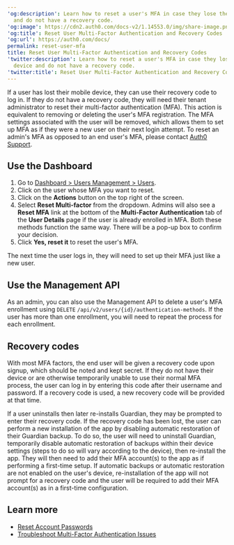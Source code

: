 ---
'og:description': Learn how to reset a user's MFA in case they lose their mobile device
  and do not have a recovery code.
'og:image': https://cdn2.auth0.com/docs-v2/1.14553.0/img/share-image.png
'og:title': Reset User Multi-Factor Authentication and Recovery Codes
'og:url': https://auth0.com/docs/
permalink: reset-user-mfa
title: Reset User Multi-Factor Authentication and Recovery Codes
'twitter:description': Learn how to reset a user's MFA in case they lose their mobile
  device and do not have a recovery code.
'twitter:title': Reset User Multi-Factor Authentication and Recovery Codes
---
If a user has lost their mobile device, they can use their recovery code to log in. If they do not have a recovery code, they will need their tenant administrator to reset their <Tooltip tip="Multi-factor authentication (MFA): User authentication process that uses a factor in addition to username and password such as a code via SMS." cta="View Glossary" href="/docs/glossary?term=multi-factor+authentication">multi-factor authentication</Tooltip> (MFA). This action is equivalent to removing or deleting the user's MFA registration. The MFA settings associated with the user will be removed, which allows them to set up MFA as if they were a new user on their next login attempt. To reset an admin's MFA as opposed to an end user's MFA, please contact [Auth0 Support](/docs/troubleshoot/customer-support).

## Use the Dashboard

1. Go to [Dashboard > Users Management > Users](https://manage.auth0.com/#/users).
2. Click on the user whose MFA you want to reset.
3. Click on the **Actions** button on the top right of the screen.
4. Select **Reset Multi-factor** from the dropdown. Admins will also see a **Reset MFA** link at the bottom of the **Multi-Factor Authentication** tab of the **User Details** page if the user is already enrolled in MFA. Both these methods function the same way. There will be a pop-up box to confirm your decision.
5. Click **Yes, reset it** to reset the user's MFA.

The next time the user logs in, they will need to set up their MFA just like a new user.

## Use the Management API

As an admin, you can also use the <Tooltip tip="Management API: A product to allow customers to perform administrative tasks." cta="View Glossary" href="/docs/glossary?term=Management+API">Management API</Tooltip> to delete a user's MFA enrollment using `DELETE` `/api/v2/users/{id}/authentication-methods`. If the user has more than one enrollment, you will need to repeat the process for each enrollment.

## Recovery codes

With most MFA factors, the end user will be given a recovery code upon signup, which should be noted and kept secret. If they do not have their device or are otherwise temporarily unable to use their normal MFA process, the user can log in by entering this code after their username and password. If a recovery code is used, a new recovery code will be provided at that time.

If a user uninstalls then later re-installs Guardian, they may be prompted to enter their recovery code. If the recovery code has been lost, the user can perform a new installation of the app by disabling automatic restoration of their Guardian backup. To do so, the user will need to uninstall Guardian, temporarily disable automatic restoration of backups within their device settings (steps to do so will vary according to the device), then re-install the app. They will then need to add their MFA account(s) to the app as if performing a first-time setup. If automatic backups or automatic restoration are not enabled on the user's device, re-installation of the app will not prompt for a recovery code and the user will be required to add their MFA account(s) as in a first-time configuration.

## Learn more

* [Reset Account Passwords](/docs/troubleshoot/customer-support/reset-account-passwords)
* [Troubleshoot Multi-Factor Authentication Issues](/docs/troubleshoot/authentication-issues/troubleshoot-mfa-issues)